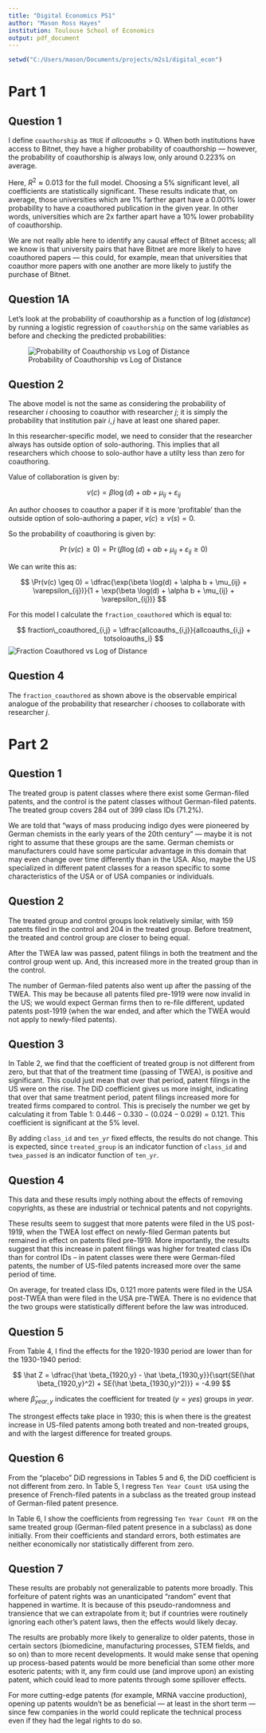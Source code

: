 ```yaml
---
title: "Digital Economics PS1"
author: "Mason Ross Hayes"
institution: Toulouse School of Economics
output: pdf_document
---
```

```r
setwd("C:/Users/mason/Documents/projects/m2s1/digital_econ")
```

# Part 1


## Question 1

I define `coauthorship` as `TRUE` if $allcoauths > 0$. When both institutions have access to Bitnet, they have a higher probability of coauthorship &mdash; however, the probability of coauthorship is always low, only around 0.223% on average.  

\begin{table}[!htbp] \centering 
  \caption{Q1 Model} 
  \label{p1q1_model} 
\begin{tabular}{@{\extracolsep{5pt}}lc} 
\\[-1.8ex]\hline 
\hline \\[-1.8ex] 
 & \multicolumn{1}{c}{\textit{Dependent variable:}} \\ 
\cline{2-2} 
\\[-1.8ex] & Coauthorship \\ 
\hline \\[-1.8ex] 
 l\_distance & $-$0.00104$^{***}$ \\ 
  & (0.00028) \\ 
  & \\ 
 both\_have\_bitnet & 0.00215$^{***}$ \\ 
  & (0.00063) \\ 
  & \\ 
 totsoloauths & 0.00001$^{***}$ \\ 
  & (0.000004) \\ 
  & \\ 
\hline \\[-1.8ex] 
Observations & 36,315 \\ 
R$^{2}$ & 0.01269 \\ 
Adjusted R$^{2}$ & 0.00527 \\ 
Residual Std. Error & 0.04705 (df = 36043) \\ 
\hline 
\hline \\[-1.8ex] 
\textit{Note:}  & \multicolumn{1}{r}{$^{*}$p$<$0.1; $^{**}$p$<$0.05; $^{***}$p$<$0.01} \\ 
\end{tabular} 
\end{table} 

Here, $R^2 \approx 0.013$ for the full model. Choosing a 5% significant level, all coefficients are statistically significant. These results indicate that, on average, those universities which are 1% farther apart have a 0.001% lower probability to have a coauthored publication in the given year. In other words, universities which are 2x farther apart have a 10% lower probability of coauthorship.

We are not really able here to identify any causal effect of Bitnet access; all we know is that university pairs that have Bitnet are more likely to have coauthored papers &mdash; this could, for example, mean that universities that coauthor more papers with one another are more likely to justify the purchase of Bitnet.

## Question 1A

Let's look at the probability of coauthorship as a function of $\log(distance)$ by running a logistic regression of `coauthorship` on the same variables as before and checking the predicted probabilities:

![Probability of Coauthorship vs Log of Distance]("C:/Users/mason/Documents/projects/m2s1/digital_econ/graphics/prob_of_coauthorship_vs_log_distance.png")

## Question 2

The above model is not the same as considering the probability of researcher $i$ choosing to coauthor with researcher $j$; it is simply the probability that institution pair $i, j$ have at least one shared paper. 

In this researcher-specific model, we need to consider that the researcher always has outside option of solo-authoring. This implies that all researchers which choose to solo-author have a utilty less than zero for coauthoring. 

Value of collaboration is given by:

$$
v(c) = \beta \log(d) + \alpha b + \mu_{ij} + \varepsilon_{ij}
$$

An author chooses to coauthor a paper if it is more 'profitable' than the outside option of solo-authoring a paper, $v(c) \geq v(s) = 0$.

So the probability of coauthoring is given by:

$$
\Pr(v(c) \geq 0) = \Pr(\beta \log(d) + \alpha b + \mu_{ij} + \varepsilon_{ij} \geq 0)
$$

We can write this as:

$$
\Pr(v(c) \geq 0) = \dfrac{\exp(\beta \log(d) + \alpha b + \mu_{ij} + \varepsilon_{ij})}{1 + \exp(\beta \log(d) + \alpha b + \mu_{ij} + \varepsilon_{ij})}
$$

For this model I calculate the `fraction_coauthored` which is equal to:

$$
fraction\_coauthored_{i,j} = \dfrac{allcoauths_{i,j}}{allcoauths_{i,j} + totsoloauths_i}
$$
![Fraction Coauthored vs Log of Distance]("C:/Users/mason/Documents/projects/m2s1/digital_econ/graphics/fraction_coauthored_vs_log_distance.png")


## Question 4

The `fraction_coauthored` as shown above is the observable empirical analogue of the probability that researcher $i$ chooses to collaborate with researcher $j$. 



# Part 2

## Question 1

The treated group is patent classes where there exist some German-filed patents, and the control is the patent classes without German-filed patents. The treated group covers 284 out of 399 class IDs (71.2%). 


We are told that "ways of mass producing indigo dyes were pioneered by German chemists in the early years of the 20th century" &mdash; maybe it is not right to assume that these groups are the same. German chemists or manufacturers could have some particular advantage in this domain that may even change over time differently than in the USA. Also, maybe the US specialized in different patent classes for a reason specific to some characteristics of the USA or of USA companies or individuals.

## Question 2 

The treated group and control groups look relatively similar, with 159 patents filed in the control and 204 in the treated group. Before treatment, the treated and control group are closer to being equal. 


After the TWEA law was passed, patent filings in both the treatment and the control group went up. And, this increased more in the treated group than in the control. 

The number of German-filed patents also went up after the passing of the TWEA. This may be because all patents filed pre-1919 were now invalid in the US; we would expect German firms then to re-file different, updated patents post-1919 (when the war ended, and after which the TWEA would not apply to newly-filed patents).

\begin{table}[!htbp] \centering 
  \caption{Ten Year Patent Filings, US and DE} 
  \label{q2_table_b} 
\begin{tabular}{@{\extracolsep{5pt}} ccccccccc} 
\\[-1.8ex]\hline 
\hline \\[-1.8ex] 
 & TWEA Passed & Treated Group & Mean US & SD US & Count US & Mean DE & SD DE & Count DE \\ 
\hline \\[-1.8ex] 
1 & 0 & 0 & 0.029 & 0.169 & 29 & 0 & 0 & 0 \\ 
2 & 0 & 1 & 0.024 & 0.159 & 24 & 0.242 & 0.972 & 244 \\ 
3 & 1 & 0 & 0.33 & 0.578 & 130 & 0 & 0 & 0 \\ 
4 & 1 & 1 & 0.446 & 1.483 & 180 & 0.535 & 0.927 & 216 \\ 
\hline \\[-1.8ex] 
\end{tabular} 
\end{table}


## Question 3
\begin{table}[!htbp] \centering 
  \caption{Linear Model (no FE)} 
  \label{table3.1} 
\begin{tabular}{@{\extracolsep{5pt}}lc} 
\\[-1.8ex]\hline 
\hline \\[-1.8ex] 
 & \multicolumn{1}{c}{\textit{Dependent variable:}} \\ 
\cline{2-2} 
\\[-1.8ex] & Ten Year Count USA \\ 
\hline \\[-1.8ex] 
 twea\_passed & 0.301$^{***}$ \\ 
  & (0.037) \\ 
  & \\ 
 treated\_group & $-$0.006 \\ 
  & (0.028) \\ 
  & \\ 
 did & 0.121$^{**}$ \\ 
  & (0.052) \\ 
  & \\ 
 Constant & 0.029 \\ 
  & (0.020) \\ 
  & \\ 
\hline \\[-1.8ex] 
Observations & 2,793 \\ 
R$^{2}$ & 0.067 \\ 
Adjusted R$^{2}$ & 0.066 \\ 
Residual Std. Error & 0.620 (df = 2789) \\ 
F Statistic & 67.164$^{***}$ (df = 3; 2789) \\ 
\hline 
\hline \\[-1.8ex] 
\textit{Note:}  & \multicolumn{1}{r}{$^{*}$p$<$0.1; $^{**}$p$<$0.05; $^{***}$p$<$0.01} \\ 
\end{tabular} 
\end{table} 



\begin{table}[!htbp] \centering 
  \caption{Linear Model (FE)} 
  \label{table3.2} 
\begin{tabular}{@{\extracolsep{5pt}}lc} 
\\[-1.8ex]\hline 
\hline \\[-1.8ex] 
 & \multicolumn{1}{c}{\textit{Dependent variable:}} \\ 
\cline{2-2} 
\\[-1.8ex] & Ten Year Count USA \\ 
\hline \\[-1.8ex] 
 did & 0.121$^{**}$ \\ 
  & (0.049) \\ 
  & \\ 
\hline \\[-1.8ex] 
Observations & 2,793 \\ 
R$^{2}$ & 0.287 \\ 
Adjusted R$^{2}$ & 0.166 \\ 
Residual Std. Error & 0.585 (df = 2387) \\ 
\hline 
\hline \\[-1.8ex] 
\textit{Note:}  & \multicolumn{1}{r}{$^{*}$p$<$0.1; $^{**}$p$<$0.05; $^{***}$p$<$0.01} \\ 
\end{tabular} 
\end{table} 



In Table 2, we find that the coefficient of treated group is not different from zero, but that that of the treatment time (passing of TWEA), is positive and significant. This could just mean that over that period, patent filings in the US were on the rise. The DiD coefficient gives us more insight, indicating that over that same treatment period, patent filings increased more for treated firms compared to control. This is precisely the number we get by calculating it from Table 1: $0.446 - 0.330 - (0.024-0.029) = 0.121$. This coefficient is significant at the 5% level. 

By adding `class_id` and `ten_yr` fixed effects, the results do not change. This is expected, since `treated_group` is an indicator function of `class_id` and `twea_passed` is an indicator function of `ten_yr`. 


## Question 4

This data and these results imply nothing about the effects of removing copyrights, as these are industrial or technical patents and not copyrights.

These results seem to suggest that more patents were filed in the US post-1919, when the TWEA lost effect on newly-filed German patents but remained in effect on patents filed pre-1919. More importantly, the results suggest that this increase in patent filings was higher for treated class IDs than for control IDs -- in patent classes were there were German-filed patents, the number of US-filed patents increased more over the same period of time. 

On average, for treated class IDs, $0.121$ more patents were filed in the USA post-TWEA than were filed in the USA pre-TWEA. There is no evidence that the two groups were statistically different before the law was introduced. 

## Question 5

From Table 4, I find the effects for the 1920-1930 period are lower than for the 1930-1940 period:

$$
\hat Z = \dfrac{\hat \beta_{1920,y} - \hat \beta_{1930,y}}{\sqrt{SE(\hat \beta_{1920,y}^2) + SE(\hat \beta_{1930,y}^2)}} = -4.99
$$

where $\hat \beta_{year, y}$ indicates the coefficient for treated ($y = yes$) groups in $year$.

\begin{table}[!htbp] \centering 
  \caption{Treatment Effects by Year} 
  \label{table5.1} 
\begin{tabular}{@{\extracolsep{5pt}}lc} 
\\[-1.8ex]\hline 
\hline \\[-1.8ex] 
 & \multicolumn{1}{c}{\textit{Dependent variable:}} \\ 
\cline{2-2} 
\\[-1.8ex] & Ten Year Count USA \\ 
\hline \\[-1.8ex] 
 treated\_group &  \\ 
  &  \\ 
  & \\ 
 ten\_yr1880 & 0.030 \\ 
  & (0.059) \\ 
  & \\ 
 ten\_yr1890 & $-$0.000 \\ 
  & (0.059) \\ 
  & \\ 
 ten\_yr1900 & 0.005 \\ 
  & (0.059) \\ 
  & \\ 
 ten\_yr1910 & 0.036 \\ 
  & (0.059) \\ 
  & \\ 
 ten\_yr1920 & 0.107$^{*}$ \\ 
  & (0.059) \\ 
  & \\ 
 ten\_yr1930 & 0.523$^{***}$ \\ 
  & (0.059) \\ 
  & \\ 
 treated\_group:ten\_yr1880 & $-$0.021 \\ 
  & (0.083) \\ 
  & \\ 
 treated\_group:ten\_yr1890 & $-$0.010 \\ 
  & (0.083) \\ 
  & \\ 
 treated\_group:ten\_yr1900 & $-$0.0001 \\ 
  & (0.083) \\ 
  & \\ 
 treated\_group:ten\_yr1910 & $-$0.021 \\ 
  & (0.083) \\ 
  & \\ 
 treated\_group:ten\_yr1920 & 0.027 \\ 
  & (0.083) \\ 
  & \\ 
 treated\_group:ten\_yr1930 & 0.195$^{**}$ \\ 
  & (0.083) \\ 
  & \\ 
\hline \\[-1.8ex] 
Observations & 2,793 \\ 
R$^{2}$ & 0.289 \\ 
Adjusted R$^{2}$ & 0.166 \\ 
Residual Std. Error & 0.585 (df = 2382) \\ 
\hline 
\hline \\[-1.8ex] 
\textit{Note:}  & \multicolumn{1}{r}{$^{*}$p$<$0.1; $^{**}$p$<$0.05; $^{***}$p$<$0.01} \\ 
\end{tabular} 
\end{table} 

The strongest effects take place in 1930; this is when there is the greatest increase in US-filed patents among both treated and non-treated groups, and with the largest difference for treated groups.

## Question 6

From the "placebo" DiD regressions in Tables 5 and 6, the DiD coefficient is not different from zero. In Table 5, I regress `Ten Year Count USA` using the presence of French-filed patents in a subclass as the treated group instead of German-filed patent presence.

In Table 6, I show the coefficients from regressing `Ten Year Count FR` on the same treated group (German-filed patent presence in a subclass) as done initially. From their coefficients and standard errors, both estimates are neither economically nor statistically different from zero.

\begin{table}[!htbp] \centering 
  \caption{Placebo DiD 1} 
  \label{model6.1_placebo} 
\begin{tabular}{@{\extracolsep{5pt}}lc} 
\\[-1.8ex]\hline 
\hline \\[-1.8ex] 
 & \multicolumn{1}{c}{\textit{Dependent variable:}} \\ 
\cline{2-2} 
\\[-1.8ex] & Ten Year Count USA \\ 
\hline \\[-1.8ex] 
 french\_presence & 0.004 \\ 
  & (0.043) \\ 
  & \\ 
 twea\_passed & 0.350$^{***}$ \\ 
  & (0.028) \\ 
  & \\ 
 placebo\_did\_french & 0.099 \\ 
  & (0.081) \\ 
  & \\ 
 Constant & 0.026$^{*}$ \\ 
  & (0.015) \\ 
  & \\ 
\hline \\[-1.8ex] 
Observations & 2,793 \\ 
R$^{2}$ & 0.066 \\ 
Adjusted R$^{2}$ & 0.065 \\ 
Residual Std. Error & 0.620 (df = 2789) \\ 
\hline 
\hline \\[-1.8ex] 
\textit{Note:}  & \multicolumn{1}{r}{$^{*}$p$<$0.1; $^{**}$p$<$0.05; $^{***}$p$<$0.01} \\ 
\end{tabular} 
\end{table} 


\begin{table}[!htbp] \centering 
  \caption{Placebo DiD 2} 
  \label{model6.1_placebo} 
\begin{tabular}{@{\extracolsep{5pt}}lc} 
\\[-1.8ex]\hline 
\hline \\[-1.8ex] 
 & \multicolumn{1}{c}{\textit{Dependent variable:}} \\ 
\cline{2-2} 
\\[-1.8ex] & Ten Year Count FR \\ 
\hline \\[-1.8ex] 
 treated\_group & 0.022$^{***}$ \\ 
  & (0.007) \\ 
  & \\ 
 twea\_passed & $-$0.002 \\ 
  & (0.010) \\ 
  & \\ 
 did & $-$0.015 \\ 
  & (0.014) \\ 
  & \\ 
 Constant & 0.012$^{**}$ \\ 
  & (0.005) \\ 
  & \\ 
\hline \\[-1.8ex] 
Observations & 2,793 \\ 
R$^{2}$ & 0.004 \\ 
Adjusted R$^{2}$ & 0.003 \\ 
Residual Std. Error & 0.166 (df = 2789) \\ 
\hline 
\hline \\[-1.8ex] 
\textit{Note:}  & \multicolumn{1}{r}{$^{*}$p$<$0.1; $^{**}$p$<$0.05; $^{***}$p$<$0.01} \\ 
\end{tabular} 
\end{table} 

\newpage

## Question 7

These results are probably not generalizable to patents more broadly. This forfeiture of patent rights was an unanticipated "random" event that happened in wartime. It is because of this pseudo-randomness and transience that we can extrapolate from it; but if countries were routinely ignoring each other's patent laws, then the effects would likely decay. 

The results are probably more likely to generalize to older patents, those in certain sectors (biomedicine, manufacturing processes, STEM fields, and so on) than to more recent developments. It would make sense that opening up process-based patents would be more beneficial than some other more esoteric patents; with it, any firm could use (and improve upon) an existing patent, which could lead to more patents through some spillover effects.

For more cutting-edge patents (for example, MRNA vaccine production), opening up patents wouldn't be as beneficial &mdash; at least in the short term &mdash; since few companies in the world could replicate the technical process even if they had the legal rights to do so.

